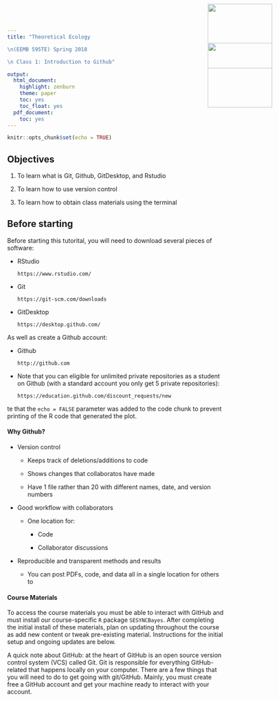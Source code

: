 ```yaml
---
title: "Theoretical Ecology 

\n(EEMB 595TE) Spring 2018

\n Class 1: Introduction to Github"

output:
  html_document:
    highlight: zenburn
    theme: paper
    toc: yes
    toc_float: yes
  pdf_document:
    toc: yes
---
```


<img src="/Users/Cici/EEMB595TE/1_Intro_to_Github/UCSB_logo.png" style="position:absolute;top:9px;right:115px;width:150px;height=240px" />

<img src="/Users/Cici/EEMB595TE/1_Intro_to_Github/Octocat.png" style="position:absolute;top:100px;right:115px;width:150px;height=240px" />

```r
knitr::opts_chunk$set(echo = TRUE)
```

## Objectives

(1) To learn what is Git, Github, GitDesktop, and Rstudio

(2) To learn how to use version control

(3) To learn how to obtain class materials using the terminal

## Before starting

Before starting this tutorital, you will need to download several pieces of software:

- RStudio

      https://www.rstudio.com/
      
- Git

      https://git-scm.com/downloads
      
- GitDesktop

      https://desktop.github.com/

As well as create a Github account:

- Github

      http://github.com

- Note that you can eligible for unlimited private repositories as a student on Github (with a standard account you only get 5 private repositories):

      https://education.github.com/discount_requests/new

te that the `echo = FALSE` parameter was added to the code chunk to prevent printing of the R code that generated the plot.

#### Why Github?
- Version control
  
    - Keeps track of deletions/additions to code
    
    - Shows changes that collaboratos have made
    
    - Have 1 file rather than 20 with different names, date, and version numbers 

- Good workflow with collaborators
    
    - One location for:
        
        - Code
        
        - Collaborator discussions

- Reproducible and transparent methods and results

    - You can post PDFs, code, and data all in a single location for others to 

#### Course Materials 

To access the course materials you must be able to interact with GitHub and must install our course-specific ``R`` package ``SESYNCBayes``. After completing the initial install of these materials, plan on updating throughout the course as add new content or tweak pre-existing material.  Instructions for the initial setup and ongoing updates are below.

A quick note about GitHub: at the heart of GitHub is an open source version control system (VCS) called Git. Git is responsible for everything GitHub-related that happens locally on your computer. There are a few things that you will need to do to get going with git/GitHub.  Mainly, you must create free a GitHub account and get your machine ready to interact with your account.

